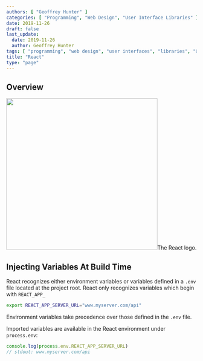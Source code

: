 ```yaml
---
authors: [ "Geoffrey Hunter" ]
categories: [ "Programming", "Web Design", "User Interface Libraries" ]
date: 2019-11-26
draft: false
last_update:
  date: 2019-11-26
  author: Geoffrey Hunter
tags: [ "programming", "web design", "user interfaces", "libraries", "UI", "GUI", "React" ]
title: "React"
type: "page"
---
```



## Overview


<Image src={react_logo} width="400px">The React logo.</Image>

## Injecting Variables At Build Time

React recognizes either environment variables or variables defined in a `.env` file located at the project root. React only recognizes variables which begin with `REACT_APP_`

```bash
export REACT_APP_SERVER_URL="www.myserver.com/api"
```

Environment variables take precedence over those defined in the `.env` file.

Imported variables are available in the React environment under `process.env`:

```js
console.log(process.env.REACT_APP_SERVER_URL)
// stdout: www.myserver.com/api
```